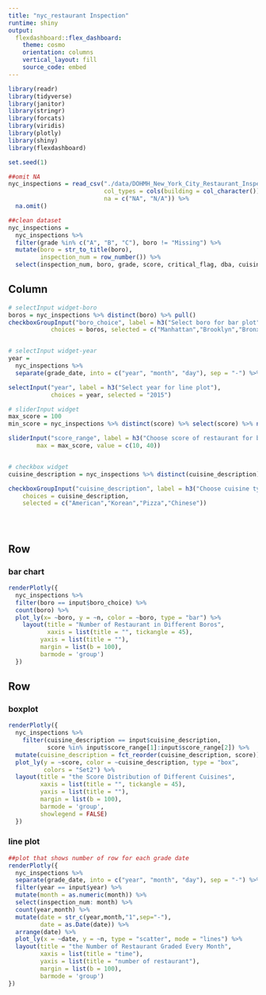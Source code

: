```yaml
---
title: "nyc_restaurant Inspection"
runtime: shiny
output: 
  flexdashboard::flex_dashboard:
    theme: cosmo
    orientation: columns
    vertical_layout: fill
    source_code: embed
---
```

```r
library(readr)
library(tidyverse)
library(janitor)
library(stringr)
library(forcats)
library(viridis)
library(plotly)
library(shiny)
library(flexdashboard)

set.seed(1)

##omit NA
nyc_inspections = read_csv("./data/DOHMH_New_York_City_Restaurant_Inspection_Results.csv.gz", 
                           col_types = cols(building = col_character()),
                           na = c("NA", "N/A")) %>% 
  na.omit() 

##clean dataset
nyc_inspections =
  nyc_inspections %>%
  filter(grade %in% c("A", "B", "C"), boro != "Missing") %>% 
  mutate(boro = str_to_title(boro),
         inspection_num = row_number()) %>% 
  select(inspection_num, boro, grade, score, critical_flag, dba, cuisine_description, zipcode, grade_date)
```



Column {.sidebar}
-----------------------------------------------------------------------
 
```r

# selectInput widget-boro
boros = nyc_inspections %>% distinct(boro) %>% pull()
checkboxGroupInput("boro_choice", label = h3("Select boro for bar plot"),
            choices = boros, selected = c("Manhattan","Brooklyn","Bronx"))


# selectInput widget-year
year = 
  nyc_inspections %>%
  separate(grade_date, into = c("year", "month", "day"), sep = "-") %>%  distinct(year) %>% pull()

selectInput("year", label = h3("Select year for line plot"),
            choices = year, selected = "2015")

# sliderInput widget
max_score = 100
min_score = nyc_inspections %>% distinct(score) %>% select(score) %>% na.omit() %>% min()

sliderInput("score_range", label = h3("Choose score of restaurant for box plot"), min = min_score, 
        max = max_score, value = c(10, 40))


# checkbox widget
cuisine_description = nyc_inspections %>% distinct(cuisine_description) %>% pull()

checkboxGroupInput("cuisine_description", label = h3("Choose cuisine type for box plot"),
    choices = cuisine_description, 
    selected = c("American","Korean","Pizza","Chinese"))





```


Row
-----------------------------------------------------------------------

###  bar chart
```r
renderPlotly({
  nyc_inspections %>% 
  filter(boro == input$boro_choice) %>% 
  count(boro) %>% 
  plot_ly(x= ~boro, y = ~n, color = ~boro, type = "bar") %>% 
    layout(title = "Number of Restaurant in Different Boros",
           xaxis = list(title = "", tickangle = 45),
         yaxis = list(title = ""),
         margin = list(b = 100),
         barmode = 'group')
  })

```

Row {.tabset .tabset-fade}
-----------------------------------------------------------------------

### boxplot
```r
renderPlotly({
  nyc_inspections %>% 
    filter(cuisine_description == input$cuisine_description,
           score %in% input$score_range[1]:input$score_range[2]) %>%
  mutate(cuisine_description = fct_reorder(cuisine_description, score)) %>%
  plot_ly(y = ~score, color = ~cuisine_description, type = "box",
          colors = "Set2") %>% 
  layout(title = "the Score Distribution of Different Cuisines",
         xaxis = list(title = "", tickangle = 45),
         yaxis = list(title = ""),
         margin = list(b = 100),
         barmode = 'group',
         showlegend = FALSE)
  })
```

### line plot

```r
##plot that shows number of row for each grade date
renderPlotly({
  nyc_inspections %>%
  separate(grade_date, into = c("year", "month", "day"), sep = "-") %>% 
  filter(year == input$year) %>% 
  mutate(month = as.numeric(month)) %>%
  select(inspection_num: month) %>%
  count(year,month) %>% 
  mutate(date = str_c(year,month,"1",sep="-"),
         date = as.Date(date)) %>%
  arrange(date) %>% 
  plot_ly(x = ~date, y = ~n, type = "scatter", mode = "lines") %>% 
  layout(title = "the Number of Restaurant Graded Every Month",
         xaxis = list(title = "time"),
         yaxis = list(title = "number of restaurant"),
         margin = list(b = 100),
         barmode = 'group')
})
```

